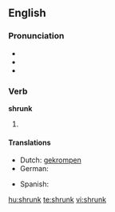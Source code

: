 ==English==

===Pronunciation===
* {{SAMPA|/'/}}
* {{IPA|/'ʃɻʌɳk/}}
* {{audio|En-us-shrunk.ogg|Audio (US)}}

===Verb===
'''shrunk'''

# {{past of|[[shrink]]}}

====Translations====
{{trans-top|past participle of shrink}}
* Dutch: [[gekrompen]]
* German: {{t+|de|geschrumpft}}
{{trans-mid}}
* Spanish: {{t-|es|encogido}}
{{trans-bottom}}

[[hu:shrunk]]
[[te:shrunk]]
[[vi:shrunk]]